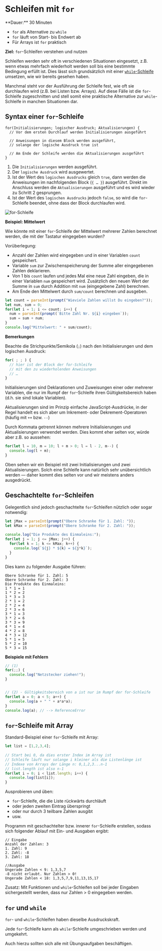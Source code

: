 
# Schleifen mit `for`

<Callout>
  **Dauer:** 30 Minuten

- `for` als Alternative zu `while`
- `for` läuft von Start- bis Endwert ab
- Für Arrays ist `for` praktisch

**Ziel:** `for`-Schleifen verstehen und nutzen
</Callout>

Schleifen werden sehr oft in verschiedenen 
Situationen eingesetzt, z.B. wenn etwas 
mehrfach wiederholt werden soll bis eine
bestimmte Bedingung erfüllt ist. Dies lässt
sich grundsätzlich mit einer 
[`while`-Schleife](/prog/04-loops-arrays/while)
umsetzen, wie wir bereits gesehen haben.

Manchmal steht vor der Ausführung der Schleife fest, 
wie oft sie durchlaufen wird (z.B. bei Listen bzw. 
Arrays). Auf diese Fälle ist die `for`-Schleife 
zugeschnitten und stell somit eine praktische
Alternative zur `while`-Schleife in manchen
Situationen dar.

## Syntax einer `for`-Schleife

```
for(Initialisierungen; logischer Ausdruck; Aktualisierungen) {
  // Vor dem ersten Durchlauf werden Initialisierungen ausgeführt
	
  // Anweisungen in diesem Block werden ausgeführt,
  // solange der logische Ausdruck true ist
	
  // Am Ende der Schleife werden die Aktualisierungen ausgeführt
}
```

1. Die `Initialisierungen` werden ausgeführt.
2. Der `logische Ausdruck` wird ausgewertet.
3. Ist der Wert des `logischen Ausdrucks` gleich `true`, dann werden die Anweisungen im nachfolgenden Block (`{ … }`) ausgeführt. Direkt im Anschluss werden die `Aktualisierungen` ausgeführt und es wird wieder zu Schritt 2 gesprungen. 
4. Ist der Wert des `logischen Ausdrucks` jedoch `false`, so wird die `for`-Schleife beendet, ohne dass der Block durchlaufen wird.

![for-Schleife](/images/prog/for.png)

**Beispiel: Mittelwert**

Wie könnte mit einer `for`-Schleife der Mittelwert 
mehrerer Zahlen berechnet werden, die mit der 
Tastatur eingegeben wurden?

Vorüberlegung:

- Anzahl der Zahlen wird eingegeben und in einer Variablen `count` gespeichert.
- Variable `sum` zur Zwischenspeicherung der Summe aller eingegebenen Zahlen deklarieren.
- Von 1 bis `count` laufen und jedes Mal eine neue Zahl eingeben, die in einer Variablen `num` gespeichert wird. Zusätzlich den neuen Wert der Summe in `sum` durch Addition mit `num` (eingegebene Zahl) berechnen.
- Am Ende den Mittelwert durch `sum/count` berechnen und ausgeben.

```js
let count = parseInt(prompt("Wieviele Zahlen willst Du eingeben?"));
let num, sum = 0;
for(let i = 1; i <= count; i++) {
  num = parseInt(prompt(`Bitte Zahl Nr. ${i} eingeben`));
  sum = sum + num;	
}	
console.log("Mittelwert: " + sum/count);
```

**Bemerkungen**

Beachte die Strichpunkte/Semikola (`;`) nach den 
Initialisierungen und dem logischen Ausdruck:

```js
for( ; ; ) { 
  // hier ist der Block der for-Schleife
  // mit den zu wiederholenden Anweisungen
  // … 
}
```

Initialisierungen sind Deklarationen und Zuweisungen
einer oder mehrerer Variablen, die nur im Rumpf der
`for`-Schleife ihren Gültigkeitsbereich haben 
(d.h. sie sind lokale Variablen).

Aktualisierungen sind im Prinzip einfache 
JavaScript-Ausdrücke, in der Regel handelt es sich 
aber um Inkrement- oder Dekrement-Operatoren 
(häufig mit `++` bzw. `--`)

Durch Kommata getrennt können mehrere 
Initialisierungen und Aktualisierungen 
verwendet werden. Dies kommt eher selten vor,
würde aber z.B. so aussehen:

```js
for(let l = 10, m = 10; l + m > 0; l = l - 2, m--) {
  console.log(l + m);
}
```

Oben sehen wir ein Beispiel mit zwei 
Initialisierungen und zwei Aktualisierungen. 
Solch eine Schleife kann natürlich sehr 
unübersichtlich werden &mdash; daher kommt 
dies selten vor und wir meistens anders ausgedrückt.

## Geschachtelte `for`-Schleifen

Gelegentlich sind jedoch geschachtelte 
`for`-Schleifen nützlich oder sogar notwendig:

```js
let jMax = parseInt(prompt("Obere Schranke für 1. Zahl: "));
let kMax = parseInt(prompt("Obere Schranke für 2. Zahl: "));
	
console.log("Die Produkte des Einmaleins:");	
for(let j = 1; j <= jMax; j++) {
  for(let k = 1; k <= kMax; k++) {
    console.log(`${j} * ${k} = ${j*k}`);
  }	
}
```

Dies kann zu folgender Ausgabe führen:

```
Obere Schranke für 1. Zahl: 5
Obere Schranke für 2. Zahl: 3
Die Produkte des Einmaleins:
1 * 1 = 1
1 * 2 = 2
1 * 3 = 3
2 * 1 = 2
2 * 2 = 4
2 * 3 = 6
3 * 1 = 3
3 * 2 = 6
3 * 3 = 9
4 * 1 = 4
4 * 2 = 8
4 * 3 = 12
5 * 1 = 5
5 * 2 = 10
5 * 3 = 15
```

**Beispiele mit Fehlern**

```js
// (1)
for(;;) {
  console.log("Netzstecker ziehen!");
}


// (2) - Gültigkeitsbereich von a ist nur im Rumpf der for-Schleife
for(let a = 0; a < 5; a++) {
  console.log(a + " " + a*a*a);
}
console.log(a); // --> ReferenceError
```

## `for`-Schleife mit Array

 Standard-Beispiel einer `for`-Schleife mit Array: 

```js
let list = [1,2,3,4];
	
// Start bei 0, da dies erster Index im Array ist
// Schleife läuft nur solange i kleiner als die Listenlänge ist
// Indexe von Arrays der Länge n: 0,1,2,3...n-1
// list.length ist also n-1
for(let i = 0; i < list.length; i++) {
  console.log(list[i]);	
}
```

Ausprobieren und üben: 

- `for`-Schleife, die die Liste rückwärts durchläuft 
- oder jeden zweiten Eintrag überspringt
- oder nur durch 3 teilbare Zahlen ausgibt
- usw. 

Programm mit geschachtelter bzw. innerer 
`for`-Schleife erstellen, sodass sich folgender
Ablauf mit Ein- und Ausgaben ergibt:

```
// Eingabe
Anzahl der Zahlen: 3
1. Zahl: 9
2. Zahl: -8
3. Zahl: 18

//Ausgabe
Ungerade Zahlen < 9: 1,3,5,7
-8 nicht erlaubt. Nur Zahlen > 0!
Ungerade Zahlen < 18: 1,3,5,7,9,11,13,15,17
```

Zusatz: Mit Funktionen und `while`-Schleifen 
soll bei jeder Eingaben sichergestellt werden,
dass nur Zahlen > 0 eingegeben werden.

## `for` und `while`

`for`- und `while`-Schleifen haben dieselbe 
Ausdruckskraft.

Jede `for`-Schleife kann als `while`-Schleife 
umgeschrieben werden und umgekehrt. 

Auch hierzu sollten sich alle mit Übungsaufgaben 
beschäftigen.